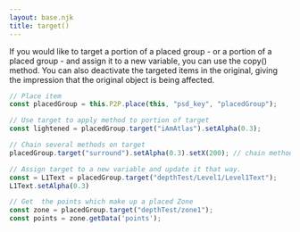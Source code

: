 ```yaml
---
layout: base.njk
title: target()
---
```


If you would like to target a portion of a placed group - or a portion of a placed group - and assign it to a new variable, you can use the copy() method. You can also deactivate the targeted items in the original, giving the impression that the original object is being affected.

```js
// Place item
const placedGroup = this.P2P.place(this, "psd_key", "placedGroup");

// Use target to apply method to portion of target
const lightened = placedGroup.target("iAmAtlas").setAlpha(0.3);

// Chain several methods on target
placedGroup.target("surround").setAlpha(0.3).setX(200); // chain methods

// Assign target to a new variable and update it that way.
const = L1Text = placedGroup.target("depthTest/Level1/Level1Text");
L1Text.setAlpha(0.3)

// Get  the points which make up a placed Zone
const zone = placedGroup.target("depthTest/zone1");
const points = zone.getData('points');
```
